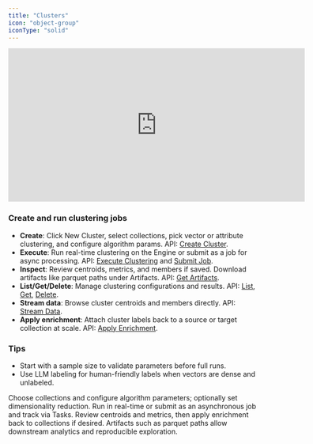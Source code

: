 ```yaml
---
title: "Clusters"
icon: "object-group"
iconType: "solid"
---
```


<iframe
  width="600"
  height="310"
  src="https://d8ts56gtwtyh1.cloudfront.net/docs/warehouse/clusters.mp4"
  title="Clusters"
  frameborder="0"
  allow="accelerometer; autoplay; muted"
  allowfullscreen
  autoplay
  muted
></iframe> 

### Create and run clustering jobs

- **Create**: Click New Cluster, select collections, pick vector or attribute clustering, and configure algorithm params. API: [Create Cluster](/api-reference/clusters/create-cluster).
- **Execute**: Run real-time clustering on the Engine or submit as a job for async processing. API: [Execute Clustering](/api-reference/clusters/execute-clustering) and [Submit Job](/api-reference/clusters/submit-clustering-job).
- **Inspect**: Review centroids, metrics, and members if saved. Download artifacts like parquet paths under Artifacts. API: [Get Artifacts](/api-reference/clusters/get-cluster-artifacts).
- **List/Get/Delete**: Manage clustering configurations and results. API: [List](/api-reference/clusters/list-clusters), [Get](/api-reference/clusters/get-cluster), [Delete](/api-reference/clusters/delete-cluster).
- **Stream data**: Browse cluster centroids and members directly. API: [Stream Data](/api-reference/clusters/stream-cluster-data).
- **Apply enrichment**: Attach cluster labels back to a source or target collection at scale. API: [Apply Enrichment](/api-reference/clusters/apply-cluster-enrichment).

### Tips

- Start with a sample size to validate parameters before full runs.
- Use LLM labeling for human-friendly labels when vectors are dense and unlabeled.

<Steps>
  <Step title="Create a cluster job">
    Choose collections and configure algorithm parameters; optionally set dimensionality reduction.
  </Step>
  <Step title="Execute or submit">
    Run in real-time or submit as an asynchronous job and track via Tasks.
  </Step>
  <Step title="Inspect and enrich">
    Review centroids and metrics, then apply enrichment back to collections if desired.
  </Step>
</Steps>

<Callout type="info">
Artifacts such as parquet paths allow downstream analytics and reproducible exploration.
</Callout>
